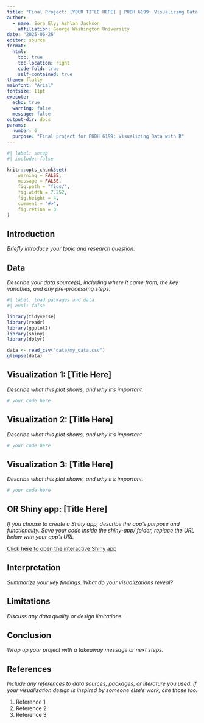 ```yaml
---
title: "Final Project: [YOUR TITLE HERE] | PUBH 6199: Visualizing Data with R"
author:
  - name: Sora Ely; Ashlan Jackson
    affiliation: George Washington University
date: "2025-06-26"
editor: source
format: 
  html:
    toc: true
    toc-location: right
    code-fold: true
    self-contained: true
theme: flatly
mainfont: "Arial"
fontsize: 11pt
execute:
  echo: true
  warning: false
  message: false
output-dir: docs
params:
  number: 6
  purpose: "Final project for PUBH 6199: Visualizing Data with R"
---
```



```r
#| label: setup
#| include: false

knitr::opts_chunk$set(
    warning = FALSE,
    message = FALSE,
    fig.path = "figs/",
    fig.width = 7.252,
    fig.height = 4,
    comment = "#>",
    fig.retina = 3
)
```

## Introduction

_Briefly introduce your topic and research question._

## Data

_Describe your data source(s), including where it came from, the key variables, and any pre-processing steps._

```r
#| label: load packages and data
#| eval: false

library(tidyverse)
library(readr)
library(ggplot2)
library(shiny)
library(dplyr)

data <- read_csv("data/my_data.csv")
glimpse(data)
```   

## Visualization 1: [Title Here]

_Describe what this plot shows, and why it's important._

```r
# your code here
```

## Visualization 2: [Title Here]

_Describe what this plot shows, and why it's important._

```r
# your code here
```

## Visualization 3: [Title Here]

_Describe what this plot shows, and why it's important._

```r
# your code here
```

## OR Shiny app: [Title Here]

_If you choose to create a Shiny app, describe the app's purpose and functionality. Save your code inside the shiny-app/ folder, replace the URL below with your app's URL_

[Click here to open the interactive Shiny app](https://cindyhu.shinyapps.io/two-files-app/)

## Interpretation

_Summarize your key findings. What do your visualizations reveal?_

## Limitations

_Discuss any data quality or design limitations._

## Conclusion

_Wrap up your project with a takeaway message or next steps._

## References

_Include any references to data sources, packages, or literature you used. If your visualization design is inspired by someone else's work, cite those too._

1. Reference 1
2. Reference 2
3. Reference 3

